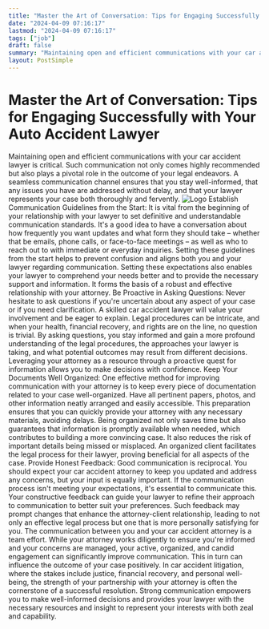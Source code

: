 ```yaml
---
title: "Master the Art of Conversation: Tips for Engaging Successfully with Your Auto Accident Lawyer"
date: "2024-04-09 07:16:17"
lastmod: "2024-04-09 07:16:17"
tags: ["job"]
draft: false
summary: "Maintaining open and efficient communications with your car accident lawyer is critical. Such communication not only comes highly recommended but also plays a pivotal role in the outcome of your legal endeavors. A seamless communication channel ensures that you stay well-informed, that any issues you have are addressed without delay, and that your lawyer represents your case both thoroughly and fervently."
layout: PostSimple
---
```

# Master the Art of Conversation: Tips for Engaging Successfully with Your Auto Accident Lawyer
Maintaining open and efficient communications with your car accident lawyer is critical. Such communication not only comes highly recommended but also plays a pivotal role in the outcome of your legal endeavors. A seamless communication channel ensures that you stay well-informed, that any issues you have are addressed without delay, and that your lawyer represents your case both thoroughly and fervently.
<img alt="Logo" class="lazyImg" data-src="https://cdn.seniorsselection.com/src_image/cf2507103e8cb46f8c246dbf1ceefc00.webp" src="/statics/image/loading.webp"/>
Establish Communication Guidelines from the Start:
It is vital from the beginning of your relationship with your lawyer to set definitive and understandable communication standards. It's a good idea to have a conversation about how frequently you want updates and what form they should take – whether that be emails, phone calls, or face-to-face meetings – as well as who to reach out to with immediate or everyday inquiries. Setting these guidelines from the start helps to prevent confusion and aligns both you and your lawyer regarding communication.
Setting these expectations also enables your lawyer to comprehend your needs better and to provide the necessary support and information. It forms the basis of a robust and effective relationship with your attorney.
Be Proactive in Asking Questions:
Never hesitate to ask questions if you're uncertain about any aspect of your case or if you need clarification. A skilled car accident lawyer will value your involvement and be eager to explain. Legal procedures can be intricate, and when your health, financial recovery, and rights are on the line, no question is trivial.
By asking questions, you stay informed and gain a more profound understanding of the legal procedures, the approaches your lawyer is taking, and what potential outcomes may result from different decisions. Leveraging your attorney as a resource through a proactive quest for information allows you to make decisions with confidence.
Keep Your Documents Well Organized:
One effective method for improving communication with your attorney is to keep every piece of documentation related to your case well-organized. Have all pertinent papers, photos, and other information neatly arranged and easily accessible. This preparation ensures that you can quickly provide your attorney with any necessary materials, avoiding delays.
Being organized not only saves time but also guarantees that information is promptly available when needed, which contributes to building a more convincing case. It also reduces the risk of important details being missed or misplaced. An organized client facilitates the legal process for their lawyer, proving beneficial for all aspects of the case.
Provide Honest Feedback:
Good communication is reciprocal. You should expect your car accident attorney to keep you updated and address any concerns, but your input is equally important. If the communication process isn't meeting your expectations, it's essential to communicate this.
Your constructive feedback can guide your lawyer to refine their approach to communication to better suit your preferences. Such feedback may prompt changes that enhance the attorney-client relationship, leading to not only an effective legal process but one that is more personally satisfying for you.
The communication between you and your car accident attorney is a team effort. While your attorney works diligently to ensure you're informed and your concerns are managed, your active, organized, and candid engagement can significantly improve communication. This in turn can influence the outcome of your case positively.
In car accident litigation, where the stakes include justice, financial recovery, and personal well-being, the strength of your partnership with your attorney is often the cornerstone of a successful resolution. Strong communication empowers you to make well-informed decisions and provides your lawyer with the necessary resources and insight to represent your interests with both zeal and capability.
        
